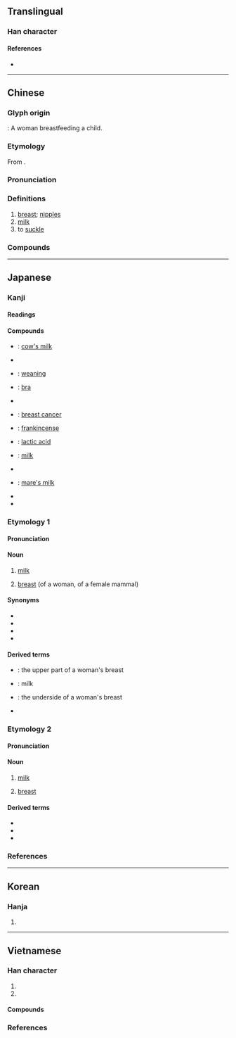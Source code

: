 {{character info/new}}
==Translingual==

===Han character===
{{Han char|rn=5|rad=乙|as=07|sn=8|four=22410|canj=BDU|ids=⿰孚乚}}

====References====
* {{Han ref|kx=0084.170|dkj=00190|dj=0171.220|hdz=10055.040|uh=4E73|ud=20083|bh=A8C5|bd=43205}}

----

==Chinese==
{{zh-forms}}

===Glyph origin===
{{Han etym}}
{{liushu|p}}: A woman breastfeeding a child.

===Etymology===
From {{inh|zh|sit-pro|*s-nəw}}.

===Pronunciation===
{{zh-pron
|m=rǔ
|m-s=
|c=jyu5
|c-t=
|g=
|h=pfs=yî
|j=
|mb=
|md=nĕng/nèng/ṳ̄
|md_note=nĕng/nèng - colloquial; ṳ̄ - literary
|mn=zz:jí/kh:jú/xm,qz,tp:lú
|mn-t=
|w=3zr
|x=
|mc=y
|oc=y
|ma=Zh-ru.ogg
|cat=n,v
}}

===Definitions===
{{zh-hanzi}}

# [[breast]]; [[nipples]]
# [[milk]]
# to [[suckle]]

===Compounds===
{{zh-der|乳劑|乳化|乳化劑|乳名|乳山|乳房|乳暈|乳母|乳汁|乳溝|乳牙|乳牛|乳癌|乳白|乳突|乳突竇|乳糖|乳罩|乳脂|乳腐|乳腺|乳膠|乳臭|乳製品|乳豬|乳輪|乳酪|乳酸|乳頭|乳首|乳香|乳齒|催乳|南乳|哺乳|哺母乳|孳乳|授乳|母乳|沐浴乳|洗髮乳|潔面乳|潤膚乳|煉乳|石鐘乳|腐乳|膠乳|護髮乳|酪乳|酸乳|隆乳|雙乳|離乳|餵母乳|鮮乳|羊乳|馬乳}}

----

==Japanese==
{{ja-kanji forms|k=y}}

===Kanji===
{{ja-kanji|grade=6|rs=乙07}}

====Readings====
{{ja-readings
|goon=にゅう<にゆう
|kanon=じゅ<じゆ
|kun=ち-, ちち-
}}

====Compounds====
{{der-top|Compounds}}
* {{ja-r|牛%乳|ぎゅう%にゅう}}: [[cow's milk]]
* {{ja-r|巨%乳|きょ%にゅう}}
* {{ja-r|卒%乳|そつ%にゅう}}: [[weaning]]
* {{ja-r|乳%押さえ|ちち%おさえ}}: [[bra]]
* {{ja-r|超%乳|ちょう%にゅう}}
* {{ja-r|乳%癌|にゅう%がん}}: [[breast cancer]]
* {{ja-r|乳%香|にゅう%こう}}: [[frankincense]]
* {{ja-r|乳%酸|にゅう%さん}}: [[lactic acid]]
* {{ja-r|乳%汁|にゅう%じゅう}}: [[milk]]
* {{ja-r|爆%乳|ばく%にゅう}}
* {{ja-r|馬%乳|ば%にゅう}}: [[mare's milk]]
* {{ja-r|貧%乳|ひん%にゅう}}
* {{ja-r|魔%乳|ま%にゅう}}
{{der-bottom}}

===Etymology 1===
{{ja-kanjitab|ちち|yomi=k}}

====Pronunciation====
{{ja-pron|yomi=k|ちち|acc=2|dev=1|acc_ref=DJR,NHK|acc2=1|acc2_ref=DJR,NHK}}

====Noun====
{{ja-noun|ちち}}

# {{lb|ja|dated}} [[milk]]
# [[breast]] (of a woman, of a female mammal)

====Synonyms====
* {{ja-r|お乳|おちち|milk}}
* {{ja-r|おっぱい|おっぱい|milk, breast}}
* {{ja-r|乳%房|ち%ぶさ|breast}}
* {{ja-r|胸|むね|breast}}

====Derived terms====
* {{ja-r|上%乳|うえ%ちち}}: the upper part of a woman's breast
* {{ja-r|お乳|おちち}}: milk
* {{ja-r|下%乳|した%ちち}}: the underside of a woman's breast
* {{ja-r|乳%搾り|ちち%しぼり}}

===Etymology 2===
{{ja-kanjitab|ち|yomi=k}}

====Pronunciation====
{{ja-pron|yomi=k|ち|acc=1|acc_ref=DJR,NHK}}

====Noun====
{{ja-noun|ち}}

# {{lb|ja|archaic}} [[milk]]
# {{lb|ja|archaic}} [[breast]]

====Derived terms====
* {{ja-r|乳%兄%弟|ち%きょう%だい}}
* {{ja-r|乳%飲み子|ち%のみご}}
* {{ja-r|乳%房|ち%ぶさ}}

===References===
<references/>

----

==Korean==

===Hanja===
{{ko-hanja|hangeul=유|rv=yu|mr=yu}}

# {{rfdef|ko|sort=乙07}}

----

==Vietnamese==

===Han character===
{{vi-readings|rs=乙07
|hanviet=nhũ-tdcndg;tdcntd;gdhn
|phienthiet=
|nom=vú-tdcndg;gdhn;taberd, nhỏ-tdcndg;tdcntd, nhủ-tdcndg;tdcntd, nhũ-tdcntd;taberd, nhả-tdcntd, nhỗ-gdhn, nhú-btcn
}}

# {{han tu form of|nhũ|[[breast]]}}
# {{Nom form of|vú|[[breast]]}}

====Compounds====
{{der3|vi
|{{vi-l|乳名|nhũ danh}}
|{{vi-l|乳花|nhũ hoa}}
|{{vi-l|乳母|nhũ mẫu}}
}}

===References===
<references/>